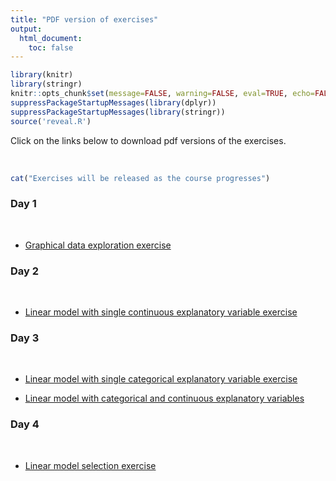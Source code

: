 ```yaml
---
title: "PDF version of exercises"
output: 
  html_document:
    toc: false
---
```


```r
library(knitr)
library(stringr)
knitr::opts_chunk$set(message=FALSE, warning=FALSE, eval=TRUE, echo=FALSE)
suppressPackageStartupMessages(library(dplyr))
suppressPackageStartupMessages(library(stringr))
source('reveal.R')
```

Click on the links below to download pdf versions of the exercises. 

\ 

```r
cat("Exercises will be released as the course progresses")
```

### Day 1

\  

 - [Graphical data exploration exercise](./exercises/graphical_data_exploration_exercise.pdf)

### Day 2

\  

 - [Linear model with single continuous explanatory variable exercise](./exercises/linear_model_1_exercise.pdf)

### Day 3

\  

 - [Linear model with single categorical explanatory variable exercise](./exercises/linear_model_2_exercise.pdf)
 
 - [Linear model with categorical and continuous explanatory variables](./exercises/linear_model_3_exercise.pdf)

### Day 4

\  

- [Linear model selection exercise](./exercises/linear_model_4_exercise.pdf)